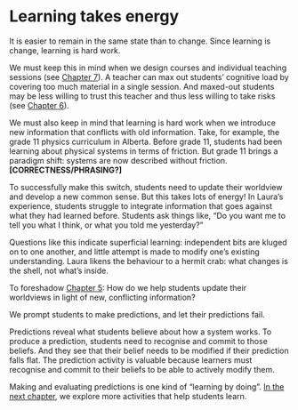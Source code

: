 # Learning takes energy

It is easier to remain in the same state than to change.
Since learning is change, learning is hard work.

We must keep this in mind when we design courses and individual teaching sessions (see [Chapter 7](designing-course.qmd)).
A teacher can max out students' cognitive load by covering too much material in a single session.
And maxed-out students may be less willing to trust this teacher and thus less willing to take risks (see [Chapter 6](interact-w-students.qmd)).

We must also keep in mind that learning is hard work when we introduce new information that conflicts with old information.
Take, for example, the grade 11 physics curriculum in Alberta.
Before grade 11, students had been learning about physical systems in terms of friction. 
But grade 11 brings a paradigm shift: systems are now described without friction. **[CORRECTNESS/PHRASING?]**

To successfully make this switch, students need to update their worldview and develop a new common sense.
But this takes lots of energy!
In Laura's experience, students struggle to integrate information that goes against what they had learned before.
Students ask things like, "Do you want me to tell you what I think, or what you told me yesterday?"

Questions like this indicate superficial learning: independent bits are kluged on to one another, and little attempt is made to modify one's existing understanding.
Laura likens the behaviour to a hermit crab: what changes is the shell, not what's inside.

To foreshadow [Chapter 5](learning-by-doing.qmd): How do we help students update their worldviews in light of new, conflicting information?

We prompt students to make predictions, and let their predictions fail.

Predictions reveal what students believe about how a system works.
To produce a prediction, students need to recognise and commit to those beliefs.
And they see that their belief needs to be modified if their prediction falls flat.
The prediction activity is valuable because learners must recognise and commit to their beliefs to be able to actively modify them.

Making and evaluating predictions is one kind of "learning by doing".
[In the next chapter](learning-by-doing.qmd), we explore more activities that help students learn.

